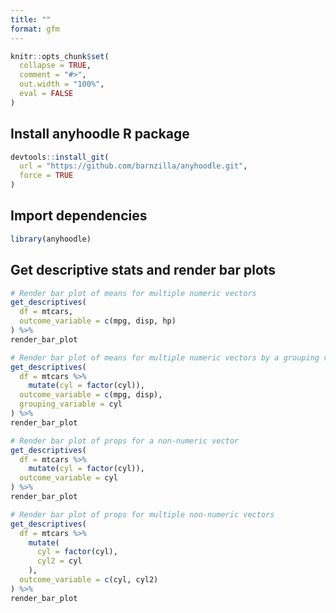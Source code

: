 ```yaml
---
title: ""
format: gfm
---
```


```r
knitr::opts_chunk$set(
  collapse = TRUE,
  comment = "#>",
  out.width = "100%",
  eval = FALSE
)
```

## Install anyhoodle R package

```r
devtools::install_git(
  url = "https://github.com/barnzilla/anyhoodle.git",
  force = TRUE
)
```

## Import dependencies

```r
library(anyhoodle)
```

## Get descriptive stats and render bar plots

```r
# Render bar plot of means for multiple numeric vectors
get_descriptives(
  df = mtcars,
  outcome_variable = c(mpg, disp, hp)
) %>%
render_bar_plot

# Render bar plot of means for multiple numeric vectors by a grouping variable
get_descriptives(
  df = mtcars %>%
    mutate(cyl = factor(cyl)),
  outcome_variable = c(mpg, disp),
  grouping_variable = cyl
) %>%
render_bar_plot

# Render bar plot of props for a non-numeric vector
get_descriptives(
  df = mtcars %>%
    mutate(cyl = factor(cyl)),
  outcome_variable = cyl
) %>%
render_bar_plot

# Render bar plot of props for multiple non-numeric vectors
get_descriptives(
  df = mtcars %>%
    mutate(
      cyl = factor(cyl),
      cyl2 = cyl
    ),
  outcome_variable = c(cyl, cyl2)
) %>%
render_bar_plot
```
